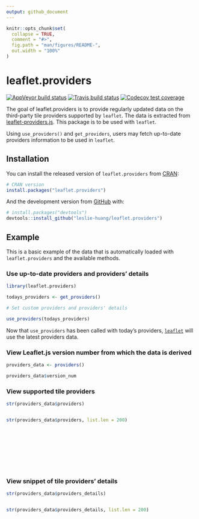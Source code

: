 ```yaml
---
output: github_document
---
```


<!-- README.md is generated from README.Rmd. Please edit that file -->

```r
knitr::opts_chunk$set(
  collapse = TRUE,
  comment = "#>",
  fig.path = "man/figures/README-",
  out.width = "100%"
)
```
# leaflet.providers

<!-- badges: start -->

[![AppVeyor build status](https://ci.appveyor.com/api/projects/status/github/leslie-huang/leaflet-providers?branch=master&svg=true)](https://ci.appveyor.com/project/leslie-huang/leaflet-providers)
[![Travis build status](https://travis-ci.org/leslie-huang/leaflet.providers.svg?branch=master)](https://travis-ci.org/leslie-huang/leaflet.providers)
[![Codecov test coverage](https://codecov.io/gh/leslie-huang/leaflet.providers/branch/master/graph/badge.svg)](https://codecov.io/gh/leslie-huang/leaflet.providers?branch=master)

<!-- badges: end -->

The goal of leaflet.providers is to provide regularly updated data on the third-party tile providers supported by `leaflet`. The data is extracted from [leaflet-providers.js](https://github.com/leaflet-extras/leaflet-providers). This package is to be used with `leaflet`. 

Using `use_providers()` and `get_providers`, users may fetch up-to-date providers information to be used in `leaflet`.

## Installation

You can install the released version of `leaflet.providers` from [CRAN](https://CRAN.R-project.org):

``` r
# CRAN version
install.packages("leaflet.providers")
```

And the development version from [GitHub](https://github.com/) with:

``` r
# install.packages("devtools")
devtools::install_github("leslie-huang/leaflet.providers")
```

## Example

This is a basic example of the data that is automatically loaded with `leaflet.providers` and the available methods.

### Use up-to-date providers and providers' details

```r
library(leaflet.providers)

todays_providers <- get_providers()

# Set custom providers and providers' details

use_providers(todays_providers)
```

Now that `use_providers` has been called with today's providers, [`leaflet`](http://rstudio.github.io/leaflet) will use the latest providers data.

### View Leaflet.js version number from which the data is derived

```r
providers_data <- providers()

providers_data$version_num
```

### View supported tile providers

```r
str(providers_data$providers)
```

<div style = "height:150px; overflow-y: scroll;">

```r
str(providers_data$providers, list.len = 200)
```

</div>

### View snippet of tile providers' details


```r
str(providers_data$providers_details)
```

<div style = "height:150px; overflow-y: scroll;">

```r
str(providers_data$providers_details, list.len = 200)
```

</div>
